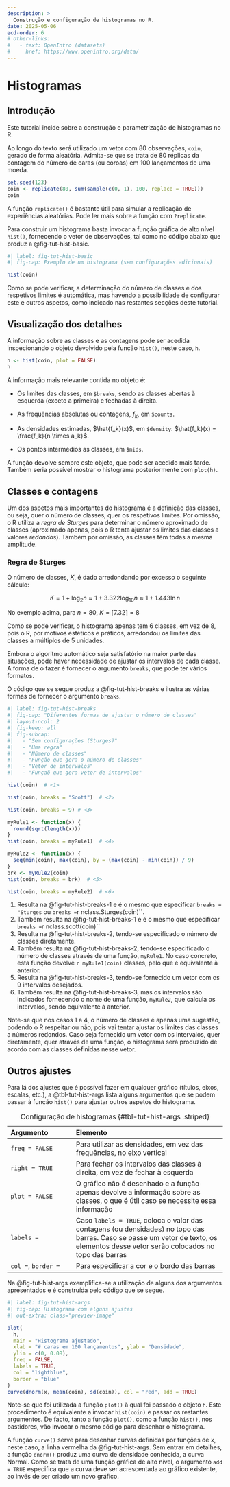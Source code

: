 ```yaml
---
description: >
  Construção e configuração de histogramas no R.
date: 2025-05-06
ecd-order: 6
# other-links:
#   - text: OpenIntro (datasets)
#     href: https://www.openintro.org/data/
---
```


# Histogramas {#sec-tut-hist}

## Introdução {#sec-tut-hist-intro}

Este tutorial incide sobre a construção e parametrização de histogramas no R.

Ao longo do texto será utilizado um vetor com 80 observações, `coin`, gerado de forma aleatória. Admita-se que se trata de 80 réplicas da contagem do número de caras (ou coroas) em 100 lançamentos de uma moeda.

```r
set.seed(123)
coin <- replicate(80, sum(sample(c(0, 1), 100, replace = TRUE)))
coin
```

A função `replicate()` é bastante útil para simular a replicação de experiências aleatórias. Pode ler mais sobre a função com `?replicate`.

Para construir um histograma basta invocar a função gráfica de alto nível `hist()`, fornecendo o vetor de observações, tal como no código abaixo que produz a @fig-tut-hist-basic.

```r
#| label: fig-tut-hist-basic
#| fig-cap: Exemplo de um histograma (sem configurações adicionais)

hist(coin)
```

Como se pode verificar, a determinação do número de classes e dos respetivos limites é automática, mas havendo a possibilidade de configurar este e outros aspetos, como indicado nas restantes secções deste tutorial.

## Visualização dos detalhes

A informação sobre as classes e as contagens pode ser acedida inspecionando o objeto devolvido pela função `hist()`, neste caso, `h`.

```r
h <- hist(coin, plot = FALSE)
h
```

A informação mais relevante contida no objeto é:

-   Os limites das classes, em `$breaks`, sendo as classes abertas à esquerda (exceto a primeira) e fechadas à direita.

-   As frequências absolutas ou contagens, $f_k$, em `$counts`.

-   As densidades estimadas, $\hat{f_k}(x)$, em `$density`: $\hat{f_k}(x) = \frac{f_k}{n \times a_k}$.

-   Os pontos intermédios as classes, em `$mids`.

A função devolve sempre este objeto, que pode ser acedido mais tarde. Também seria possível mostrar o histograma posteriormente com `plot(h)`.

## Classes e contagens {#sec-tut-hist-classes}

Um dos aspetos mais importantes do histograma é a definição das classes, ou seja, quer o número de classes, quer os respetivos limites. Por omissão, o R utiliza a *regra de Sturges* para determinar o número aproximado de classes (aproximado apenas, pois o R tenta ajustar os limites das classes a valores *redondos*). Também por omissão, as classes têm todas a mesma amplitude.

::: callout-note
### Regra de Sturges

O número de classes, $K$, é dado arredondando por excesso o seguinte cálculo:

$$K = 1+\log_2 n \approx 1+3.322\log_{10}n \approx 1+1.443\ln n$$

No exemplo acima, para $n=80$, $K=\lceil 7.32\rceil=8$
:::

Como se pode verificar, o histograma apenas tem 6 classes, em vez de 8, pois o R, por motivos estéticos e práticos, arredondou os limites das classes a múltiplos de 5 unidades.

Embora o algoritmo automático seja satisfatório na maior parte das situações, pode haver necessidade de ajustar os intervalos de cada classe. A forma de o fazer é fornecer o argumento `breaks`, que pode ter vários formatos.

O código que se segue produz a @fig-tut-hist-breaks e ilustra as várias formas de fornecer o argumento `breaks`.

```r
#| label: fig-tut-hist-breaks
#| fig-cap: "Diferentes formas de ajustar o número de classes"
#| layout-ncol: 2
#| fig-keep: all
#| fig-subcap:
#|   - "Sem configurações (Sturges)"
#|   - "Uma regra"
#|   - "Número de classes"
#|   - "Função que gera o número de classes"
#|   - "Vetor de intervalos"
#|   - "Funçaõ que gera vetor de intervalos"

hist(coin)  # <1>

hist(coin, breaks = "Scott")  # <2>

hist(coin, breaks = 9) # <3>

myRule1 <- function(x) {
  round(sqrt(length(x)))
}
hist(coin, breaks = myRule1)  # <4>

myRule2 <- function(x) {
  seq(min(coin), max(coin), by = (max(coin) - min(coin)) / 9)
}
brk <- myRule2(coin)
hist(coin, breaks = brk)  # <5>

hist(coin, breaks = myRule2)  # <6>
```

1.  Resulta na @fig-tut-hist-breaks-1 e é o mesmo que especificar `breaks = "Sturges` ou `breaks =`r nclass.Sturges(coin)``.
2.  Também resulta na @fig-tut-hist-breaks-1 e é o mesmo que especificar `breaks =`r nclass.scott(coin)``
3.  Resulta na @fig-tut-hist-breaks-2, tendo-se especificado o número de classes diretamente.
4.  Também resulta na @fig-tut-hist-breaks-2, tendo-se especificado o número de classes através de uma função, `myRule1`. No caso concreto, esta função devolve `r myRule1(coin)` classes, pelo que é equivalente à anterior.
5.  Resulta na @fig-tut-hist-breaks-3, tendo-se fornecido um vetor com os 9 intervalos desejados.
6.  Também resulta na @fig-tut-hist-breaks-3, mas os intervalos são indicados fornecendo o nome de uma função, `myRule2`, que calcula os intervalos, sendo equivalente à anterior.

::: callout-important
Note-se que nos casos 1 a 4, o número de classes é apenas uma sugestão, podendo o R respeitar ou não, pois vai tentar ajustar os limites das classes a números redondos. Caso seja fornecido um vetor com os intervalos, quer diretamente, quer através de uma função, o histograma será produzido de acordo com as classes definidas nesse vetor.
:::

## Outros ajustes {#sec-tut-hist-args}

Para lá dos ajustes que é possível fazer em qualquer gráfico (títulos, eixos, escalas, etc.), a @tbl-tut-hist-args lista alguns argumentos que se podem passar à função `hist()` para ajustar outros aspetos do histograma.

| Argumento | Elemento |
|:---------------------|:-------------------------------------------------|
| `freq = FALSE` | Para utilizar as densidades, em vez das frequências, no eixo vertical |
| `right = TRUE` | Para fechar os intervalos das classes à direita, em vez de fechar à esquerda |
| `plot = FALSE` | O gráfico não é desenhado e a função apenas devolve a informação sobre as classes, o que é útil caso se necessite essa informação |
| `labels =` | Caso `labels = TRUE`, coloca o valor das contagens (ou densidades) no topo das barras. Caso se passe um vetor de texto, os elementos desse vetor serão colocados no topo das barras |
| `col =`, `border =` | Para especificar a cor e o bordo das barras |

: Configuração de histogramas {#tbl-tut-hist-args .striped}

Na @fig-tut-hist-args exemplifica-se a utilização de alguns dos argumentos apresentados e é construída pelo código que se segue.

```r
#| label: fig-tut-hist-args
#| fig-cap: Histograma com alguns ajustes
#| out-extra: class="preview-image"

plot(
  h,
  main = "Histograma ajustado",
  xlab = "# caras em 100 lançamentos", ylab = "Densidade",
  ylim = c(0, 0.08),
  freq = FALSE,
  labels = TRUE,
  col = "lightblue",
  border = "blue"
)
curve(dnorm(x, mean(coin), sd(coin)), col = "red", add = TRUE)
```

Note-se que foi utilizada a função `plot()` à qual foi passado o objeto `h`. Este procedimento é equivalente a invocar `hist(coin)` e passar os restantes argumentos. De facto, tanto a função `plot()`, como a função `hist()`, nos bastidores, vão invocar o mesmo código para desenhar o histograma.

::: callout-note
A função `curve()` serve para desenhar curvas definidas por funções de $x$, neste caso, a linha vermelha da @fig-tut-hist-args. Sem entrar em detalhes, a função `dnorm()` produz uma curva de densidade conhecida, a curva Normal. Como se trata de uma função gráfica de alto nível, o argumento `add = TRUE` especifica que a curva deve ser acrescentada ao gráfico existente, ao invés de ser criado um novo gráfico.
:::
